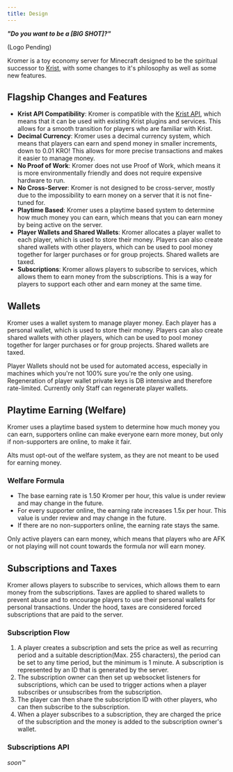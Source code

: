 ```yaml
---
title: Design
---
```


***"Do you want to be a [BIG SHOT]?"***

(Logo Pending)

Kromer is a toy economy server for Minecraft designed to be the spiritual successor to [Krist](https://krist.dev), with some changes to it's philosophy as well as some new features.

## Flagship Changes and Features
- **Krist API Compatibility**: Kromer is compatible with the [Krist API](https://krist.dev/docs), which means that it can be used with existing Krist plugins and services. This allows for a smooth transition for players who are familiar with Krist.
- **Decimal Currency**: Kromer uses a decimal currency system, which means that players can earn and spend money in smaller increments, down to 0.01 KRO! This allows for more precise transactions and makes it easier to manage money.
- **No Proof of Work**: Kromer does not use Proof of Work, which means it is more environmentally friendly and does not require expensive hardware to run.
- **No Cross-Server**: Kromer is not designed to be cross-server, mostly due to the impossibility to earn money on a server that it is not fine-tuned for.
- **Playtime Based**: Kromer uses a playtime based system to determine how much money you can earn, which means that you can earn money by being active on the server.
- **Player Wallets and Shared Wallets**: Kromer allocates a player wallet to each player, which is used to store their money. Players can also create shared wallets with other players, which can be used to pool money together for larger purchases or for group projects. Shared wallets are taxed.
- **Subscriptions**: Kromer allows players to subscribe to services, which allows them to earn money from the subscriptions. This is a way for players to support each other and earn money at the same time.

## Wallets
Kromer uses a wallet system to manage player money. Each player has a personal wallet, which is used to store their money. Players can also create shared wallets with other players, which can be used to pool money together for larger purchases or for group projects. Shared wallets are taxed.

<Aside type="danger">
    Player Wallets should not be used for automated access, especially in machines which you're not 100% sure you're the only one using. Regeneration of player wallet private keys is DB intensive and therefore rate-limited. Currently only Staff can regenerate player wallets.
</Aside>

## Playtime Earning (Welfare)
Kromer uses a playtime based system to determine how much money you can earn, supporters online can make everyone earn more money, but only if non-supporters are online, to make it fair.

<Aside type="danger">
Alts must opt-out of the welfare system, as they are not meant to be used for earning money.
</Aside>

### Welfare Formula
- The base earning rate is 1.50 Kromer per hour, this value is under review and may change in the future.
- For every supporter online, the earning rate increases 1.5x per hour. This value is under review and may change in the future.
- If there are no non-supporters online, the earning rate stays the same.

<Aside type="caution">
Only active players can earn money, which means that players who are AFK or not playing will not count towards the formula nor will earn money.
</Aside>

## Subscriptions and Taxes
Kromer allows players to subscribe to services, which allows them to earn money from the subscriptions.
Taxes are applied to shared wallets to prevent abuse and to encourage players to use their personal wallets for personal transactions. Under the hood, taxes are considered forced subscriptions that are paid to the server.

### Subscription Flow
1. A player creates a subscription and sets the price as well as recurring period and a suitable description(Max. 255 characters), the period can be set to any time period, but the minimum is 1 minute. A subscription is represented by an ID that is generated by the server.
1. The subscription owner can then set up websocket listeners for subscriptions, which can be used to trigger actions when a player subscribes or unsubscribes from the subscription.
1. The player can then share the subscription ID with other players, who can then subscribe to the subscription.
1. When a player subscribes to a subscription, they are charged the price of the subscription and the money is added to the subscription owner's wallet.

### Subscriptions API
*soon:tm:*
